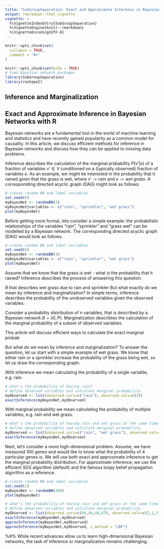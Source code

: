 ```yaml
---
title: "SubGroupSeparation: Exact and Approximate Inference in Bayesian Networks"
output: rmarkdown::html_vignette
vignette: >
  %\VignetteIndexEntry{SubGroupSeparation}
  %\VignetteEngine{knitr::rmarkdown}
  %\VignetteEncoding{UTF-8}
---
```


```r
knitr::opts_chunk$set(
  collapse = TRUE,
  comment = "#>"
)
```

```r
knitr::opts_chunk$set(echo = TRUE)
# load Bayesian network packages
library(SubGroupSeparation)
library(reshape2)
```

## Inference and Marginalization

## Exact and Approximate Inference in Bayesian Networks with R

Bayesian networks are a fundamental tool in the world of machine learning and statistics and have recently gained popularity as a common model for causality. In this article, we discuss efficient methods for inference in Bayesian networks and discuss how they can be applied to missing data problems. 

Inference describes the calculation of the marginal probability $P(v'|e)$ of a fraction of variables $v' \in V$ conditioned on a (typically observed) fraction of variables $e$. As an example, we might be interested in the probability that it rained given that the grass is wet, where $v':=rain$ and $e:=wet\ grass$. A corresponiding directed acyclic graph (DAG)  might look as follows:

```r
# create random BN and label variables 
set.seed(6)
myBayesNet <- randomBN(3)
myBayesNet@variables <- c("rain", "sprinkler", "wet grass")
plot(myBayesNet)
```


Before getting more formal, lets consider a simple example: the probabilistic relationships of the variables "rain", "sprinkler" and "grass wet" can be modelled by a Bayesian network. The corresponding directed acyclic graph (DAG) would look as follows.

```r
# create random BN and label variables 
set.seed(6)
myBayesNet <- randomBN(3)
myBayesNet@variables <- c("rain", "sprinkler", "wet grass")
plot(myBayesNet)
```

Assume that we know that the grass is wet - what is the probability that it rained? Inference describes the process of answering this question. 

$B$ that describes wet grass due to rain and sprinkler
But what exactly do we mean by inference and marginalization?
In simple terms, inference describes the probability of the unobserved variables given the observed variables.

Consider a probability distribution of $n$ variables, that is described by a Bayesian network $B=(G,P)$. 
Marginalization describtes the calculation of the marginal probability of a subset of observed variables.  


This article will discuss efficient ways to calculate the exact marginal probab


But what do we mean by inference and marginalization? To answer the question, let us start with a simple example of wet grass. We know that either rain or a sprinkler increase the probability of the grass being wet, so let us draw the corresponding graph:




With inference we mean calculating the probability of a single variable, e.g. rain.

```r
# what's the probability of having rain?
# define observed variables and calculate marginal probability
myObserved <- list(observed.vars=c("rain"), observed.vals=c(2))
exactInference(myBayesNet,myObserved)
```

With marginal probability we mean calculating the probability of multiple variables, e.g. rain and wet grass.

```r
# what's the probability of having rain and wet grass at the same time?
# define observed variables and calculate marginal probability
myObserved <- list(observed.vars=c("rain", "wet grass"), observed.vals=c(2,2))
exactInference(myBayesNet,myObserved)
```

Next, let's consider a more high-dimensional problem. Assume, we have measured 100 genes and would like to know what the probability of 4 particular genes is. We will use both exact and approximate inference to get the marginal probability distribution. For approximate inference, we use the efficient SGS algorithm (default) and the famous loopy belief propagation algorithm as a reference. 

```r
# create random BN and label variables 
set.seed(1)
myBayesNet <- randomBN(100)
plot(myBayesNet)

# what's the probability of having rain and wet grass at the same time?
# define observed variables and calculate marginal probability
myObserved <- list(observed.vars=c(49,40,44,47), observed.vals=c(2,1,2,1))
exactInference(myBayesNet,myObserved)
approxInference(myBayesNet,myObserved)
approxInference(myBayesNet,myObserved, s_method = "LBP")
```


%#% While recent advances allow us to learn high-dimensional Bayesian networks, the task of inference or marginalization remains challenging. 